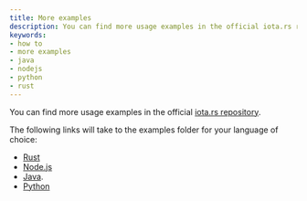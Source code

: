 ```yaml
---
title: More examples
description: You can find more usage examples in the official iota.rs repository.
keywords:
- how to
- more examples
- java
- nodejs
- python
- rust
---
```


You can find more usage examples in the official [iota.rs repository](https://github.com/iotaledger/iota.rs/tree/develop/).

The following links will take to the examples folder for your language of choice:

* [Rust](https://github.com/iotaledger/iota.rs/tree/develop/examples)
* [Node.js](https://github.com/iotaledger/iota.rs/tree/develop/client/bindings/nodejs/examples)
* [Java](https://github.com/iotaledger/iota.rs/tree/develop/client/bindings/java/iota-client-java/examples).
* [Python](https://github.com/iotaledger/iota.rs/tree/develop/client/bindings/python/examples)
